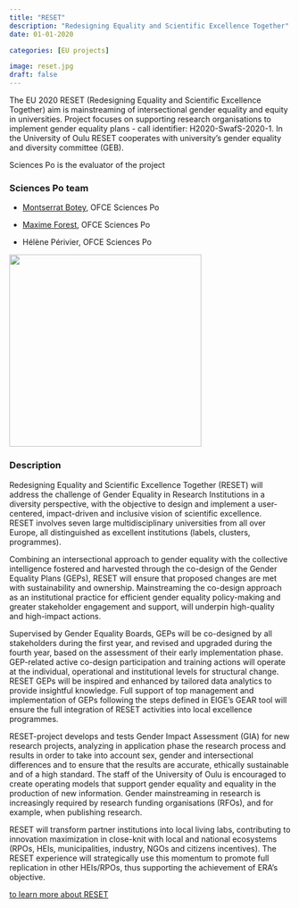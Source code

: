 ```yaml
---
title: "RESET"
description: "Redesigning Equality and Scientific Excellence Together"
date: 01-01-2020

categories: [EU projects] 

image: reset.jpg
draft: false
---
```


The EU 2020 RESET (Redesigning Equality and Scientific Excellence Together) aim is mainstreaming of intersectional gender equality and equity in universities. Project focuses on supporting research organisations to implement gender equality plans - call identifier: H2020-SwafS-2020-1. In the University of Oulu RESET cooperates with university's gender equality and diversity committee (GEB).

Sciences Po is the evaluator of the project

### Sciences Po team

-   [Montserrat Botey](https://www.sciencespo.fr/liepp/en/users/montserratbotey.html), OFCE Sciences Po

-   [Maxime Forest](https://www.sciencespo.fr/programme-presage/fr/content/maxime-forest-cevipof-ofce.html), OFCE Sciences Po

-   Hélène Périvier, OFCE Sciences Po

![](images/paste-81630BCB.png){width="344"}

### Description

Redesigning Equality and Scientific Excellence Together (RESET) will address the challenge of Gender Equality in Research Institutions in a diversity perspective, with the objective to design and implement a user-centered, impact-driven and inclusive vision of scientific excellence. RESET involves seven large multidisciplinary universities from all over Europe, all distinguished as excellent institutions (labels, clusters, programmes).

Combining an intersectional approach to gender equality with the collective intelligence fostered and harvested through the co-design of the Gender Equality Plans (GEPs), RESET will ensure that proposed changes are met with sustainability and ownership. Mainstreaming the co-design approach as an institutional practice for efficient gender equality policy-making and greater stakeholder engagement and support, will underpin high-quality and high-impact actions.

Supervised by Gender Equality Boards, GEPs will be co-designed by all stakeholders during the first year, and revised and upgraded during the fourth year, based on the assessment of their early implementation phase. GEP-related active co-design participation and training actions will operate at the individual, operational and institutional levels for structural change. RESET GEPs will be inspired and enhanced by tailored data analytics to provide insightful knowledge. Full support of top management and implementation of GEPs following the steps defined in EIGE's GEAR tool will ensure the full integration of RESET activities into local excellence programmes.

RESET-project develops and tests Gender Impact Assessment (GIA) for new research projects, analyzing in application phase the research process and results in order to take into account sex, gender and intersectional differences and to ensure that the results are accurate, ethically sustainable and of a high standard. The staff of the University of Oulu is encouraged to create operating models that support gender equality and equality in the production of new information. Gender mainstreaming in research is increasingly required by research funding organisations (RFOs), and for example, when publishing research.

RESET will transform partner institutions into local living labs, contributing to innovation maximization in close-knit with local and national ecosystems (RPOs, HEIs, municipalities, industry, NGOs and citizens incentives). The RESET experience will strategically use this momentum to promote full replication in other HEIs/RPOs, thus supporting the achievement of ERA's objective.

[to learn more about RESET](https://wereset.eu/)
